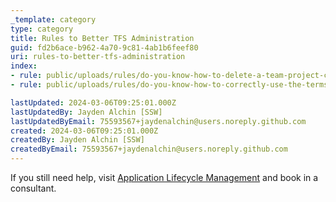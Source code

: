 ```yaml
---
_template: category
type: category
title: Rules to Better TFS Administration
guid: fd2b6ace-b962-4a70-9c81-4ab1b6feef80
uri: rules-to-better-tfs-administration
index:
- rule: public/uploads/rules/do-you-know-how-to-delete-a-team-project-collection/rule.mdx
- rule: public/uploads/rules/do-you-know-how-to-correctly-use-the-terms-configuration-and-customization-in-the-tfs-context/rule.mdx

lastUpdated: 2024-03-06T09:25:01.000Z
lastUpdatedBy: Jayden Alchin [SSW]
lastUpdatedByEmail: 75593567+jaydenalchin@users.noreply.github.com
created: 2024-03-06T09:25:01.000Z
createdBy: Jayden Alchin [SSW]
createdByEmail: 75593567+jaydenalchin@users.noreply.github.com
---
```


If you still need help, visit [Application Lifecycle Management](https://www.ssw.com.au/ssw/Consulting/ALM-Azure-DevOps.aspx) and book in a consultant.
